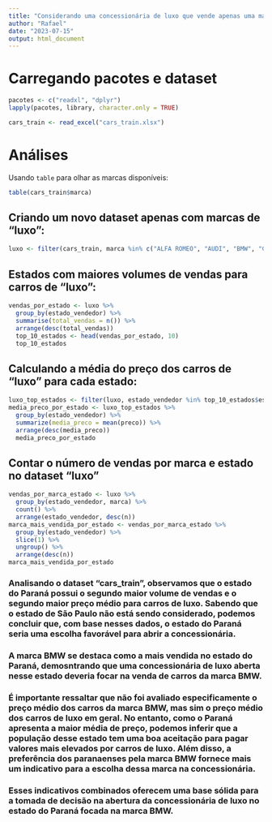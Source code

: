 ---
title: "Considerando uma concessionária de luxo que vende apenas uma marca, qual seria a marca e o estado, excluindo São Paulo, mais adequados para abrir essa concessionária de luxo?"
author: "Rafael"
date: "2023-07-15"
output: html_document
---
# Carregando pacotes e dataset
```{r package, message=FALSE, results='hide'}
pacotes <- c("readxl", "dplyr")
lapply(pacotes, library, character.only = TRUE)
```
```{r load}
cars_train <- read_excel("cars_train.xlsx")
```

# Análises
Usando `table` para olhar as marcas disponíveis:
```{r table}
table(cars_train$marca)
```

## Criando um novo dataset apenas com marcas de "luxo": 
```{r populares}
luxo <- filter(cars_train, marca %in% c("ALFA ROMEO", "AUDI", "BMW", "CHRYSLER", "FERRARI", "JAGUAR", "LAND ROVER", "LEXUS", "MASERATI", "MERCEDES-BENZ", "PORSCHE"))
```

## Estados com maiores volumes de vendas para carros de "luxo":
```{r rank}
vendas_por_estado <- luxo %>%
  group_by(estado_vendedor) %>%
  summarise(total_vendas = n()) %>%
  arrange(desc(total_vendas))
  top_10_estados <- head(vendas_por_estado, 10)
  top_10_estados
```

## Calculando a média do preço dos carros de "luxo" para cada estado:
```{r media}
luxo_top_estados <- filter(luxo, estado_vendedor %in% top_10_estados$estado_vendedor)
media_preco_por_estado <- luxo_top_estados %>%
  group_by(estado_vendedor) %>%
  summarize(media_preco = mean(preco)) %>%
  arrange(desc(media_preco))
  media_preco_por_estado
```

## Contar o número de vendas por marca e estado no dataset "luxo"
```{r rank2}
vendas_por_marca_estado <- luxo %>%
  group_by(estado_vendedor, marca) %>%
  count() %>%
  arrange(estado_vendedor, desc(n))
marca_mais_vendida_por_estado <- vendas_por_marca_estado %>%
  group_by(estado_vendedor) %>%
  slice(1) %>%
  ungroup() %>%
  arrange(desc(n))
marca_mais_vendida_por_estado
```

### Analisando o dataset "cars_train", observamos que o estado do Paraná possui o segundo maior volume de vendas e o segundo maior preço médio para carros de luxo. Sabendo que o estado de São Paulo não está sendo considerado, podemos concluir que, com base nesses dados, o estado do Paraná seria uma escolha favorável para abrir a concessionária.

### A marca BMW se destaca como a mais vendida no estado do Paraná, demosntrando que uma concessionária de luxo aberta nesse estado deveria focar na venda de carros da marca BMW.

### É importante ressaltar que não foi avaliado especificamente o preço médio dos carros da marca BMW, mas sim o preço médio dos carros de luxo em geral. No entanto, como o Paraná apresenta a maior média de preço, podemos inferir que a população desse estado tem uma boa aceitação para pagar valores mais elevados por carros de luxo. Além disso, a preferência dos paranaenses pela marca BMW fornece mais um indicativo para a escolha dessa marca na concessionária.

### Esses indicativos combinados oferecem uma base sólida para a tomada de decisão na abertura da concessionária de luxo no estado do Paraná focada na marca BMW.